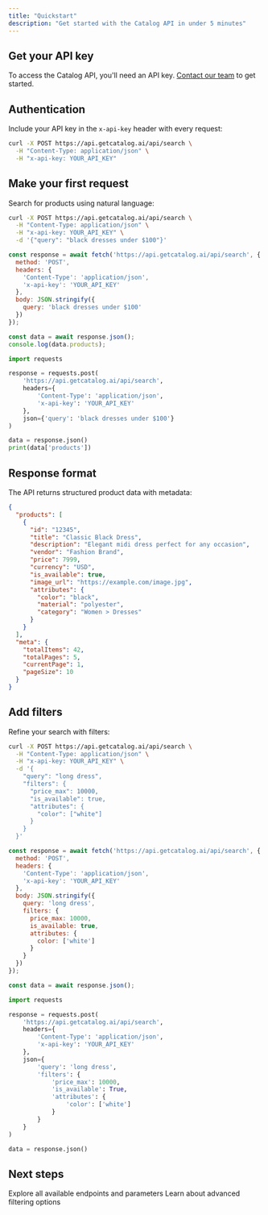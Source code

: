 ```yaml
---
title: "Quickstart"
description: "Get started with the Catalog API in under 5 minutes"
---
```


## Get your API key

To access the Catalog API, you'll need an API key. [Contact our team](mailto:founders@getcatalog.ai) to get started.

## Authentication

Include your API key in the `x-api-key` header with every request:

```bash
curl -X POST https://api.getcatalog.ai/api/search \
  -H "Content-Type: application/json" \
  -H "x-api-key: YOUR_API_KEY"
```

## Make your first request

Search for products using natural language:

<CodeGroup>

```bash cURL
curl -X POST https://api.getcatalog.ai/api/search \
  -H "Content-Type: application/json" \
  -H "x-api-key: YOUR_API_KEY" \
  -d '{"query": "black dresses under $100"}'
```

```javascript JavaScript
const response = await fetch('https://api.getcatalog.ai/api/search', {
  method: 'POST',
  headers: {
    'Content-Type': 'application/json',
    'x-api-key': 'YOUR_API_KEY'
  },
  body: JSON.stringify({
    query: 'black dresses under $100'
  })
});

const data = await response.json();
console.log(data.products);
```

```python Python
import requests

response = requests.post(
    'https://api.getcatalog.ai/api/search',
    headers={
        'Content-Type': 'application/json',
        'x-api-key': 'YOUR_API_KEY'
    },
    json={'query': 'black dresses under $100'}
)

data = response.json()
print(data['products'])
```

</CodeGroup>

## Response format

The API returns structured product data with metadata:

```json
{
  "products": [
    {
      "id": "12345",
      "title": "Classic Black Dress",
      "description": "Elegant midi dress perfect for any occasion",
      "vendor": "Fashion Brand",
      "price": 7999,
      "currency": "USD",
      "is_available": true,
      "image_url": "https://example.com/image.jpg",
      "attributes": {
        "color": "black",
        "material": "polyester",
        "category": "Women > Dresses"
      }
    }
  ],
  "meta": {
    "totalItems": 42,
    "totalPages": 5,
    "currentPage": 1,
    "pageSize": 10
  }
}
```

## Add filters

Refine your search with filters:

<CodeGroup>

```bash cURL
curl -X POST https://api.getcatalog.ai/api/search \
  -H "Content-Type: application/json" \
  -H "x-api-key: YOUR_API_KEY" \
  -d '{
    "query": "long dress",
    "filters": {
      "price_max": 10000,
      "is_available": true,
      "attributes": {
        "color": ["white"]
      }
    }
  }'
```

```javascript JavaScript
const response = await fetch('https://api.getcatalog.ai/api/search', {
  method: 'POST',
  headers: {
    'Content-Type': 'application/json',
    'x-api-key': 'YOUR_API_KEY'
  },
  body: JSON.stringify({
    query: 'long dress',
    filters: {
      price_max: 10000,
      is_available: true,
      attributes: {
        color: ['white']
      }
    }
  })
});

const data = await response.json();
```

```python Python
import requests

response = requests.post(
    'https://api.getcatalog.ai/api/search',
    headers={
        'Content-Type': 'application/json',
        'x-api-key': 'YOUR_API_KEY'
    },
    json={
        'query': 'long dress',
        'filters': {
            'price_max': 10000,
            'is_available': True,
            'attributes': {
                'color': ['white']
            }
        }
    }
)

data = response.json()
```

</CodeGroup>

## Next steps

<CardGroup cols={2}>
  <Card title="API Reference" icon="book" href="/api-reference/overview">
    Explore all available endpoints and parameters
  </Card>
  <Card title="Filtering Guide" icon="filter" href="/guides/filtering">
    Learn about advanced filtering options
  </Card>
</CardGroup>